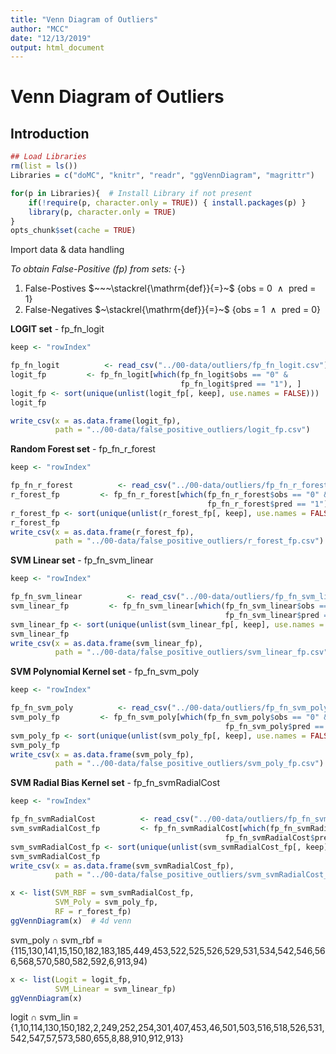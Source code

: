 ```yaml
---
title: "Venn Diagram of Outliers"
author: "MCC"
date: "12/13/2019"
output: html_document
---
```


# Venn Diagram of Outliers

## Introduction

```r
## Load Libraries
rm(list = ls())
Libraries = c("doMC", "knitr", "readr", "ggVennDiagram", "magrittr")

for(p in Libraries){  # Install Library if not present
    if(!require(p, character.only = TRUE)) { install.packages(p) }
    library(p, character.only = TRUE)
}
opts_chunk$set(cache = TRUE)
```

Import data & data handling

*To obtain False-Positive (fp) from sets:* {-}

1. False-Postives $~~~\stackrel{\mathrm{def}}{=}~$ {obs = 0 $~\wedge~$ pred = 1}  
2. False-Negatives $~\stackrel{\mathrm{def}}{=}~$ {obs = 1 $~\wedge~$ pred = 0}  

**LOGIT set** - fp_fn_logit
```r
keep <- "rowIndex"

fp_fn_logit          <- read_csv("../00-data/outliers/fp_fn_logit.csv")
logit_fp         <- fp_fn_logit[which(fp_fn_logit$obs == "0" &
                                      fp_fn_logit$pred == "1"), ]
logit_fp <- sort(unique(unlist(logit_fp[, keep], use.names = FALSE)))
logit_fp

write_csv(x = as.data.frame(logit_fp), 
          path = "../00-data/false_positive_outliers/logit_fp.csv")
```

**Random Forest set** - fp_fn_r_forest
```r
keep <- "rowIndex"

fp_fn_r_forest          <- read_csv("../00-data/outliers/fp_fn_r_forest.csv")
r_forest_fp         <- fp_fn_r_forest[which(fp_fn_r_forest$obs == "0" &
                                            fp_fn_r_forest$pred == "1"), ]
r_forest_fp <- sort(unique(unlist(r_forest_fp[, keep], use.names = FALSE)))
r_forest_fp
write_csv(x = as.data.frame(r_forest_fp), 
          path = "../00-data/false_positive_outliers/r_forest_fp.csv")
```

**SVM Linear set** - fp_fn_svm_linear
```r
keep <- "rowIndex"

fp_fn_svm_linear          <- read_csv("../00-data/outliers/fp_fn_svm_linear.csv")
svm_linear_fp         <- fp_fn_svm_linear[which(fp_fn_svm_linear$obs == "0" &
                                                fp_fn_svm_linear$pred == "1"), ]
svm_linear_fp <- sort(unique(unlist(svm_linear_fp[, keep], use.names = FALSE)))
svm_linear_fp
write_csv(x = as.data.frame(svm_linear_fp), 
          path = "../00-data/false_positive_outliers/svm_linear_fp.csv")
```

**SVM Polynomial Kernel set** - fp_fn_svm_poly
```r
keep <- "rowIndex"

fp_fn_svm_poly          <- read_csv("../00-data/outliers/fp_fn_svm_poly.csv")
svm_poly_fp         <- fp_fn_svm_poly[which(fp_fn_svm_poly$obs == "0" &
                                                fp_fn_svm_poly$pred == "1"), ]
svm_poly_fp <- sort(unique(unlist(svm_poly_fp[, keep], use.names = FALSE)))
svm_poly_fp
write_csv(x = as.data.frame(svm_poly_fp), 
          path = "../00-data/false_positive_outliers/svm_poly_fp.csv")
```

**SVM Radial Bias Kernel set** - fp_fn_svmRadialCost
```r
keep <- "rowIndex"

fp_fn_svmRadialCost          <- read_csv("../00-data/outliers/fp_fn_svmRadialCost.csv")
svm_svmRadialCost_fp         <- fp_fn_svmRadialCost[which(fp_fn_svmRadialCost$obs == "0" &
                                                fp_fn_svmRadialCost$pred == "1"), ]
svm_svmRadialCost_fp <- sort(unique(unlist(svm_svmRadialCost_fp[, keep], use.names = FALSE)))
svm_svmRadialCost_fp
write_csv(x = as.data.frame(svm_svmRadialCost_fp), 
          path = "../00-data/false_positive_outliers/svm_svmRadialCost_fp.csv")
```


```r
x <- list(SVM_RBF = svm_svmRadialCost_fp,
          SVM_Poly = svm_poly_fp,
          RF = r_forest_fp)
ggVennDiagram(x)  # 4d venn
```

svm_poly ∩ svm_rbf = {115,130,141,15,150,182,183,185,449,453,522,525,526,529,531,534,542,546,566,568,570,580,582,592,6,913,94)


```r
x <- list(Logit = logit_fp,
          SVM_Linear = svm_linear_fp)
ggVennDiagram(x) 
```

logit ∩ svm_lin = {1,10,114,130,150,182,2,249,252,254,301,407,453,46,501,503,516,518,526,531,542,547,57,573,580,655,8,88,910,912,913}






